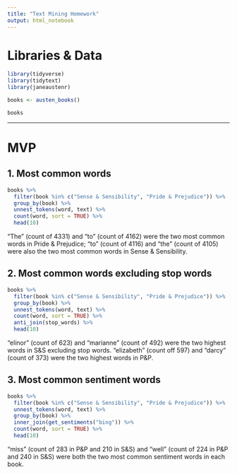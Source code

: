 ```yaml
---
title: "Text Mining Homework"
output: html_notebook
---
```



# Libraries & Data

```r
library(tidyverse)
library(tidytext)
library(janeaustenr)
```

```r
books <- austen_books()

books
```


--------------------------------------------------------------------------------

# MVP


## 1. Most common words

```r
books %>% 
  filter(book %in% c("Sense & Sensibility", "Pride & Prejudice")) %>% 
  group_by(book) %>% 
  unnest_tokens(word, text) %>% 
  count(word, sort = TRUE) %>% 
  head(10)
```

"The" (count of 4331) and "to" (count of 4162) were the two most common words in Pride & Prejudice; "to" (count of 4116) and "the" (count of 4105) were also the two most common words in Sense & Sensibility.

## 2. Most common words excluding stop words

```r
books %>% 
  filter(book %in% c("Sense & Sensibility", "Pride & Prejudice")) %>% 
  group_by(book) %>% 
  unnest_tokens(word, text) %>% 
  count(word, sort = TRUE) %>% 
  anti_join(stop_words) %>% 
  head(10)

```
"elinor" (count of 623) and "marianne" (count of 492) were the two highest words in S&S excluding stop words. "elizabeth" (count off 597) and "darcy" (count of 373) were the two highest words in P&P.

## 3. Most common sentiment words

```r
books %>% 
  filter(book %in% c("Sense & Sensibility", "Pride & Prejudice")) %>% 
  unnest_tokens(word, text) %>%
  group_by(book) %>% 
  inner_join(get_sentiments("bing")) %>% 
  count(word, sort = TRUE) %>% 
  head(10)
```

"miss" (count of 283 in P&P and 210 in S&S) and "well" (count of 224 in P&P and 240 in S&S) were both the two most common sentiment words in each book.


